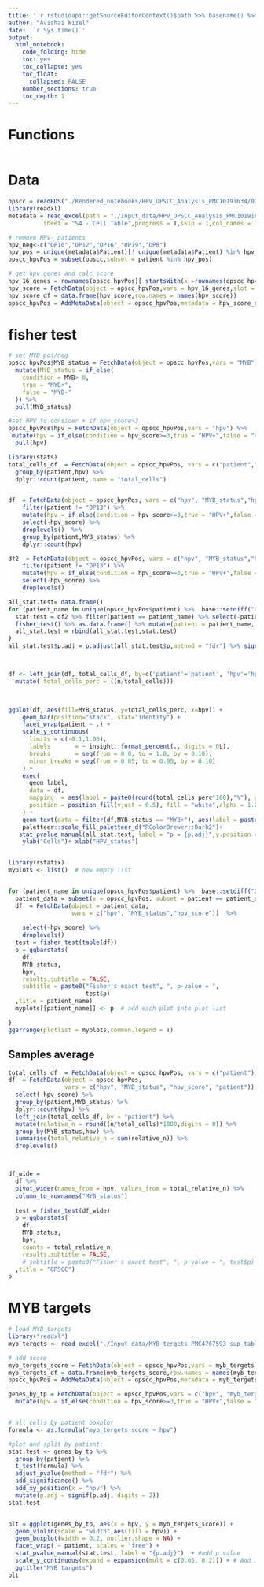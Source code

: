 ```yaml
---
title: '`r rstudioapi::getSourceEditorContext()$path %>% basename() %>% gsub(pattern = "\\.Rmd",replacement = "")`' 
author: "Avishai Wizel"
date: '`r Sys.time()`'
output: 
  html_notebook: 
    code_folding: hide
    toc: yes
    toc_collapse: yes
    toc_float: 
      collapsed: FALSE
    number_sections: true
    toc_depth: 1
---
```




# Functions

```r
```

# Data

```r
opscc = readRDS("./Rendered_notebooks/HPV_OPSCC_Analysis_PMC10191634/01_preprocess/opscc_suerat.RDS")
library(readxl)
metadata = read_excel(path = "./Input_data/HPV_OPSCC_Analysis_PMC10191634/NIHMS1892753-supplement-Supp_Tables.xlsx",
          sheet = "S4 - Cell Table",progress = T,skip = 1,col_names = T)

# remove HPV- patients
hpv_neg<-c("OP10","OP12","OP16","OP19","OP8")
hpv_pos = unique(metadata$Patient)[! unique(metadata$Patient) %in% hpv_neg]
opscc_hpvPos = subset(opscc,subset = patient %in% hpv_pos)
```

```r
# get hpv genes and calc score
hpv_16_genes = rownames(opscc_hpvPos)[ startsWith(x =rownames(opscc_hpvPos),prefix =  "HPV16")]
hpv_score = FetchData(object = opscc_hpvPos,vars = hpv_16_genes,slot = "counts") %>% rowSums()
hpv_score_df = data.frame(hpv_score,row.names = names(hpv_score))
opscc_hpvPos = AddMetaData(object = opscc_hpvPos,metadata = hpv_score_df)
```

# fisher test
```r
# set MYB pos/neg
opscc_hpvPos$MYB_status = FetchData(object = opscc_hpvPos,vars = "MYB") %>%
  mutate(MYB_status = if_else(
    condition = MYB> 0,
    true = "MYB+",
    false = "MYB-"
  )) %>% 
  pull(MYB_status)

#set HPV to consider + if hpv_score>3
opscc_hpvPos$hpv = FetchData(object = opscc_hpvPos,vars = "hpv") %>%
 mutate(hpv = if_else(condition = hpv_score>=3,true = "HPV+",false = "HPV-")) %>% 
  pull(hpv)

```

```r
library(stats)
total_cells_df  = FetchData(object = opscc_hpvPos, vars = c("patient","hpv")) %>%
  group_by(patient,hpv) %>%
  dplyr::count(patient, name = "total_cells")


df  = FetchData(object = opscc_hpvPos, vars = c("hpv", "MYB_status","hpv_score","patient"))  %>%
    filter(patient != "OP13") %>% 
    mutate(hpv = if_else(condition = hpv_score>=3,true = "HPV+",false = "HPV-")) %>% 
    select(-hpv_score) %>% 
    droplevels()  %>% 
    group_by(patient,MYB_status) %>%
    dplyr::count(hpv) 

df2  = FetchData(object = opscc_hpvPos, vars = c("hpv", "MYB_status","hpv_score","patient"))  %>%
    filter(patient != "OP13") %>% 
    mutate(hpv = if_else(condition = hpv_score>=3,true = "HPV+",false = "HPV-")) %>% 
    select(-hpv_score) %>% 
    droplevels()   

all_stat.test= data.frame()
for (patient_name in unique(opscc_hpvPos$patient) %>%  base::setdiff("OP13")) { #OP13 has no MYB+ cells
  stat.test = df2 %>% filter(patient == patient_name) %>% select(-patient) %>% table() %>%
  fisher_test() %>% as.data.frame() %>% mutate(patient = patient_name, group1 = "HPV+", group2 = "HPV+")
  all_stat.test = rbind(all_stat.test,stat.test)
}
all_stat.test$p.adj = p.adjust(all_stat.test$p,method = "fdr") %>% signif(digits = 3)



df <- left_join(df, total_cells_df, by=c('patient'='patient', 'hpv'='hpv')) %>% 
  mutate( total_cells_perc = ((n/total_cells)))


  
ggplot(df, aes(fill=MYB_status, y=total_cells_perc, x=hpv)) + 
    geom_bar(position="stack", stat="identity") +
    facet_wrap(patient ~ .) +
    scale_y_continuous(
      limits = c(-0.1,1.06),
      labels       = ~ insight::format_percent(., digits = 0L),
      breaks       = seq(from = 0.0, to = 1.0, by = 0.10),
      minor_breaks = seq(from = 0.05, to = 0.95, by = 0.10)
    ) +
    exec(
      geom_label,
      data = df,
      mapping  = aes(label = paste0(round(total_cells_perc*100),"%"), group = MYB_status),
      position = position_fill(vjust = 0.5), fill = "white",alpha = 1.0,size = 3.5
    ) +
    geom_text(data = filter(df,MYB_status == "MYB+"), aes(label = paste("n=",total_cells),y =-0.1),size = 3.5)+
    paletteer::scale_fill_paletteer_d("RColorBrewer::Dark2")+
   stat_pvalue_manual(all_stat.test, label = "p = {p.adj}",y.position = 1, inherit.aes = FALSE,position = position_nudge(x = -0.5, y = 0))+
    ylab("Cells")+ xlab("HPV_status")



```


```r

library(rstatix)
myplots <- list()  # new empty list


for (patient_name in unique(opscc_hpvPos$patient) %>%  base::setdiff("OP13")) { #OP13 has no MYB+ cells
  patient_data = subset(x = opscc_hpvPos, subset = patient == patient_name)
  df  = FetchData(object = patient_data,
                  vars = c("hpv", "MYB_status","hpv_score"))  %>%
   
    select(-hpv_score) %>% 
    droplevels()
  test = fisher_test(table(df))
  p = ggbarstats(
    df,
    MYB_status,
    hpv,
    results.subtitle = FALSE,
    subtitle = paste0("Fisher's exact test", ", p-value = ",
                      test$p)
  ,title = patient_name)
  myplots[[patient_name]] <- p  # add each plot into plot list

}
ggarrange(plotlist = myplots,common.legend = T)

```
 
## Samples average

```r
total_cells_df  = FetchData(object = opscc_hpvPos, vars = c("patient")) %>% dplyr::count(patient, name = "total_cells")
df  = FetchData(object = opscc_hpvPos,
                vars = c("hpv", "MYB_status", "hpv_score", "patient")) %>%
  select(-hpv_score) %>%
  group_by(patient,MYB_status) %>%
  dplyr::count(hpv) %>%
  left_join(total_cells_df, by = "patient") %>% 
  mutate(relative_n = round((n/total_cells)*1000,digits = 0)) %>% 
  group_by(MYB_status,hpv) %>% 
  summarise(total_relative_n = sum(relative_n)) %>% 
  droplevels()



df_wide = 
  df %>%
  pivot_wider(names_from = hpv, values_from = total_relative_n) %>%
  column_to_rownames("MYB_status") 
    
  test = fisher_test(df_wide)
  p = ggbarstats(
    df,
    MYB_status,
    hpv,
    counts = total_relative_n,
    results.subtitle = FALSE,
    # subtitle = paste0("Fisher's exact test", ", p-value = ", test$p) # depends in the normalized amount of cells
  ,title = "OPSCC")
p

```

# MYB targets

```r
# load MYB targets
library("readxl")
myb_tergets <- read_excel("./Input_data/MYB_tergets_PMC4767593_sup_table_4.xlsx",col_names = T) %>% pull(Gene)
```

```r
# add score
myb_tergets_score = FetchData(object = opscc_hpvPos,vars = myb_tergets,slot = "data") %>% rowMeans()
myb_tergets_df = data.frame(myb_tergets_score,row.names = names(myb_tergets_score))
opscc_hpvPos = AddMetaData(object = opscc_hpvPos,metadata = myb_tergets_df)
```


```r
genes_by_tp = FetchData(object = opscc_hpvPos,vars = c("hpv", "myb_tergets_score","hpv_score","patient"),slot = "data")  %>% 
  mutate(hpv = if_else(condition = hpv_score>=3,true = "HPV+",false = "HPV-")) 


# all cells by patient boxplot
formula <- as.formula("myb_tergets_score ~ hpv")

#plot and split by patient:
stat.test <- genes_by_tp %>%
  group_by(patient) %>%
  t_test(formula) %>%
  adjust_pvalue(method = "fdr") %>%
  add_significance() %>%
  add_xy_position(x = "hpv") %>%
  mutate(p.adj = signif(p.adj, digits = 2))
stat.test


plt = ggplot(genes_by_tp, aes(x = hpv, y = myb_tergets_score)) +
  geom_violin(scale = "width",aes(fill = hpv)) +
  geom_boxplot(width = 0.2, outlier.shape = NA) +
  facet_wrap( ~ patient, scales = "free") +
  stat_pvalue_manual(stat.test, label = "{p.adj}")  + #add p value
  scale_y_continuous(expand = expansion(mult = c(0.05, 0.2))) + # Add 10% spaces between the p-value labels and the plot border
  ggtitle("MYB targets")
plt
```